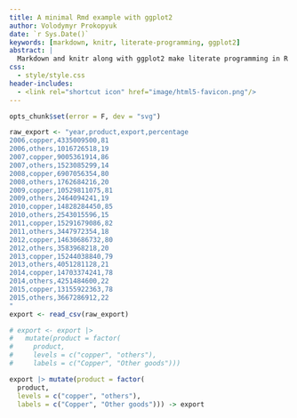 ```yaml
---
title: A minimal Rmd example with ggplot2
author: Volodymyr Prokopyuk
date: `r Sys.Date()`
keywords: [markdown, knitr, literate-programming, ggplot2]
abstract: |
  Markdown and knitr along with ggplot2 make literate programming in R very convenient
css:
  - style/style.css
header-includes:
  - <link rel="shortcut icon" href="image/html5-favicon.png"/>
---
```


```r
opts_chunk$set(error = F, dev = "svg")
```

```r
raw_export <- "year,product,export,percentage
2006,copper,4335009500,81
2006,others,1016726518,19
2007,copper,9005361914,86
2007,others,1523085299,14
2008,copper,6907056354,80
2008,others,1762684216,20
2009,copper,10529811075,81
2009,others,2464094241,19
2010,copper,14828284450,85
2010,others,2543015596,15
2011,copper,15291679086,82
2011,others,3447972354,18
2012,copper,14630686732,80
2012,others,3583968218,20
2013,copper,15244038840,79
2013,others,4051281128,21
2014,copper,14703374241,78
2014,others,4251484600,22
2015,copper,13155922363,78
2015,others,3667286912,22
"
export <- read_csv(raw_export)

# export <- export |>
#   mutate(product = factor(
#     product,
#     levels = c("copper", "others"),
#     labels = c("Copper", "Other goods")))

export |> mutate(product = factor(
  product,
  levels = c("copper", "others"),
  labels = c("Copper", "Other goods"))) -> export
```

<!--
```r
ggplot(export, aes(x = year, y = export, color = product)) +
  geom_line(size = 1.5) + geom_point(size = 3) +
  scale_x_continuous(breaks = min(export$year):max(export$year)) +
  labs(title = "Exports to China, USD", subtitle = "Source: Observatory of economics") +
  labs(x = "Year", y = "USD") +
  theme(
    legend.title = element_blank(),
legend.position = "bottom",
    legend.direction = "horizontal") +
  scale_color_manual(values = c("#AA3939", "#7A9F35", "#226666"))
```
-->

<!--
```r
ggplot(export, aes(x = year, y = export, fill = product)) +
  geom_area(alpha = 0.7) +
  scale_x_continuous(breaks = min(export$year):max(export$year)) +
  labs(title = "Exports to China, USD", subtitle = "Source: Observatory of economics") +
  labs(x = "Year", y = "USD") +
  theme(
    legend.position = "bottom",
    legend.direction = "horizontal",
    legend.title = element_blank()) +
  scale_fill_manual(values = c("#E1B378","#5F9EA0"))
```
-->
